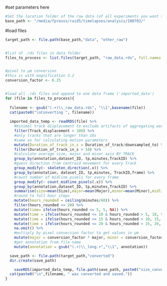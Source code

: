 #set parameters here
```r

#Set the location folder of the raw data (of all experiments you want to convert)
base_path <- "/media/fpreuss/raid5/timelapses/analysis/200703/"

```

#load files
```r

target_path <- file.path(base_path,"data", "other_raw")


#list of .rds files in data folder
files_to_process <- list.files(target_path, "raw_data.rds", full.names = TRUE, ignore.case = TRUE)


#pixel to µm conversion
#this is with magnification 3.2
conversion_factor <- 6.25


#load all .rds files and append to one data frame ('imported_data')
for (file in files_to_process){
  
  filename <- gsub("(.+)\\_raw_data.rds", "\\1",basename(file))
  cat(paste0("\nConverting ", filename))
  
  imported_data_temp <- readRDS(file) %>%
    #minimal track displacement to exclude artifacts of aggregating worms happening after ca. 16h
    filter(Track_displacement > 100) %>%
    #only tracks that are longer than 10s
    #same as for calculating motion parameters
    mutate(Duration_of_track_in_s = Duration_of_track/downsampled_to) %>%
    filter(Duration_of_track_in_s > 10) %>%
    #calculate average size, major and minor axis BY TRACK
    group_by(annotation,dataset_ID, tp,minutes,TrackID) %>%
    #guess direction from centroid movement for every Track
    group_modify(~ skeleton_direction(.x)) %>%
    group_by(annotation, dataset_ID, tp,minutes, TrackID,frame) %>%
    #count number of midline pixels for every frame
    group_modify(~ count_midline_pixels(.x)) %>%
    group_by(annotation,dataset_ID, tp,minutes,TrackID) %>%
    summarise(size=mean(Size),major=mean(Major),minor=mean(Minor),midline=mean(midline_length,na.rm = TRUE)) %>%
    #round to full hour steps
    mutate(hours_rounded = ceiling(minutes/60)) %>%
    filter(hours_rounded <= 20) %>%
    mutate(time= ifelse(hours_rounded <= 5, 5, NA)) %>%
    mutate(time = ifelse(hours_rounded <= 10 & hours_rounded > 5, 10, time)) %>%
    mutate(time = ifelse(hours_rounded <= 15 & hours_rounded > 10, 15, time)) %>%
    mutate(time = ifelse(hours_rounded <= 20 & hours_rounded > 15, 20, time)) %>%
    na.omit() %>%
    #multiply by pixel conversion factor to get values in µm
    mutate(major = conversion_factor * major, minor = conversion_factor * minor, midline = conversion_factor * midline) %>%
    #get annotation from file name
    mutate(annotation = gsub("(.+)\\_long.+","\\1", annotation))

  save_path <- file.path(target_path,"converted")
  dir.create(save_path)

    saveRDS(imported_data_temp, file.path(save_path, paste0("size_converted_",filename ,".RDS")))
  cat(paste0("\n",filename, " was converted and saved."))
}



```
